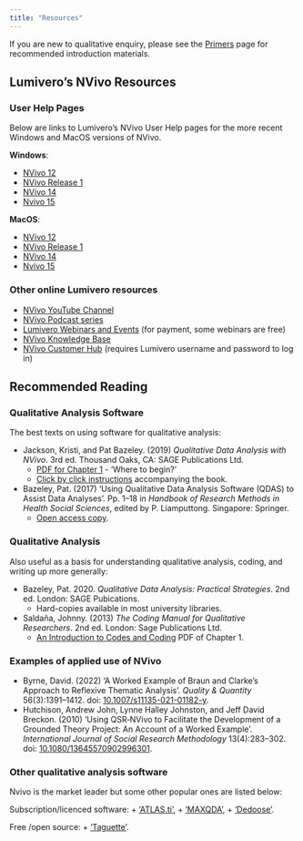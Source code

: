 ```yaml
---
title: "Resources"
---
```


If you are new to qualitative enquiry, please see the [Primers](primers.qmd) page for recommended introduction materials.

## Lumivero's NVivo Resources

### User Help Pages

Below are links to Lumivero's NVivo User Help pages for the more recent Windows and MacOS versions of NVivo.

**Windows**:

- [NVivo 12](https://help-nv.qsrinternational.com/12/win/v12.1.115-d3ea61/Content/welcome.htm)
- [NVivo Release 1](https://help-nv.qsrinternational.com/20/win/Content/welcome.htm)
- [NVivo 14](https://help-nv.qsrinternational.com/14/win/Content/welcome.htm)
- [Nvivo 15](https://help-nv.qsrinternational.com/15/win/Content/welcome.htm)

**MacOS**:

- [NVivo 12](https://help-nv.qsrinternational.com/12/mac/v12.1.115-d3ea61/Content/welcome.htm)
- [NVivo Release 1](https://help-nv.qsrinternational.com/20/mac/Content/welcome.htm)
- [NVivo 14](https://help-nv.qsrinternational.com/14/mac/Content/welcome.htm)
- [Nvivo 15](https://help-nv.qsrinternational.com/15/mac/Content/welcome.htm)

### Other online Lumivero resources

- [NVivo YouTube Channel](https://www.youtube.com/user/QSRInternational)
- [NVivo Podcast series](https://lumivero.com/resources/podcasts/)
- [Lumivero Webinars and Events](https://lumivero.com/resources/webinars-events/) (for payment, some webinars are free)
- [NVivo Knowledge Base](https://support.qsrinternational.com/nvivo/s/)
- [NVivo Customer Hub](https://community.lumivero.com/login?ec=302&startURL=/s/resources/nvivo-resources?language=en_US) (requires Lumivero username and password to log in)

## Recommended Reading

### Qualitative Analysis Software

The best texts on using software for qualitative analysis:

- Jackson, Kristi, and Pat Bazeley. (2019) _Qualitative Data Analysis with NVivo_. 3rd ed. Thousand Oaks, CA: SAGE Publications Ltd.
  - [PDF for Chapter 1](https://us.sagepub.com/sites/default/files/upm-assets/114916_book_item_114916.pdf) - 'Where to begin?'
  - [Click by click instructions](https://study.sagepub.com/jackson3e/student-resources/click-instructions/chapter-1-where-to-begin/windows) accompanying the book.

- Bazeley, Pat. (2017) ‘Using Qualitative Data Analysis Software (QDAS) to Assist Data Analyses’. Pp. 1–18 in _Handbook of Research Methods in Health Social Sciences_, edited by P. Liamputtong. Singapore: Springer.
  - [Open access copy](https://researchsupport.com.au/Bazeley_2018_Using_QDAS_submitted.pdf).

### Qualitative Analysis

Also useful as a basis for understanding qualitative analysis, coding, and writing up more generally:

- Bazeley, Pat. 2020. _Qualitative Data Analysis: Practical Strategies_. 2nd ed. London: SAGE Pubications.
  - Hard-copies available in most university libraries.
-  Saldaña, Johnny. (2013) _The Coding Manual for Qualitative Researchers_. 2nd ed. London: Sage Publications Ltd.
   -  [An Introduction to Codes and Coding](https://emotrab.ufba.br/wp-content/uploads/2020/09/Saldana-2013-TheCodingManualforQualitativeResearchers.pdf) PDF of Chapter 1.

### Examples of applied use of NVivo 

- Byrne, David. (2022) ‘A Worked Example of Braun and Clarke’s Approach to Reflexive Thematic Analysis’. _Quality & Quantity_ 56(3):1391–1412. doi: [10.1007/s11135-021-01182-y](https://doi.org/10.1007/s11135-021-01182-y).
- Hutchison, Andrew John, Lynne Halley Johnston, and Jeff David Breckon. (2010) ‘Using QSR‐NVivo to Facilitate the Development of a Grounded Theory Project: An Account of a Worked Example’. _International Journal of Social Research Methodology_ 13(4):283–302. doi: [10.1080/13645570902996301](https://doi.org/10.1080/13645570902996301).

### Other qualitative analysis software 

Nvivo is the market leader but some other popular ones are listed below: 

Subscription/licenced software: 
  + ['ATLAS.ti'](https://atlasti.com/?x-source=gsa&x-campaign=en-search-qda&ai&x-id=19885666023&x-term=147048052029&gad_source=1&gad_campaignid=19885666023&gbraid=0AAAAApc8-YAdvnoKabqn1618YFYKX11TV&gclid=Cj0KCQjwuvrBBhDcARIsAKRrkjfPfcfOgqEWtEVsbGOZ7YRl3CGQJi4uIQfAq0Pxq1CO_LzkAMGVnIkaAvS8EALw_wcB), 
  + ['MAXQDA'](https://www.maxqda.com/), 
  + ['Dedoose'](https://www.dedoose.com/). 
  
Free /open source: 
  + ['Taguette'](https://www.taguette.org/).  
